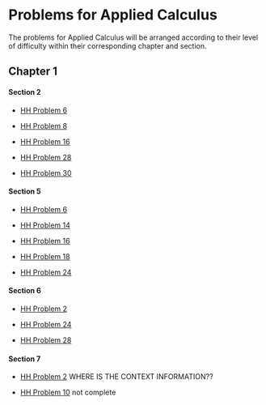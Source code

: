 Problems for Applied Calculus
========================================================

The problems for Applied Calculus will be arranged according to their level of difficulty within their corresponding chapter and section.  

## Chapter 1  

#### Section 2     
* [HH Problem 6](http://dtkaplan.github.io/Summer-2013/AppliedCalculus/HughesHalletBook/Chap01/C1-S2-P6.html) 

* [HH Problem 8](http://dtkaplan.github.io/Summer-2013/AppliedCalculus/HughesHalletBook/Chap01/C1-S2-P8.html)

* [HH Problem 16](http://dtkaplan.github.io/Summer-2013/AppliedCalculus/HughesHalletBook/Chap01/C1-S2-P16.html)

* [HH Problem 28](http://dtkaplan.github.io/Summer-2013/AppliedCalculus/HughesHalletBook/Chap01/C1-S2-P28.html)

* [HH Problem 30](http://dtkaplan.github.io/Summer-2013/AppliedCalculus/HughesHalletBook/Chap01/C1-S2-P30.html)

#### Section 5
* [HH Problem 6](http://dtkaplan.github.io/Summer-2013/AppliedCalculus/HughesHalletBook/Chap01/C1-S5-P6.html)

* [HH Problem 14](http://dtkaplan.github.io/Summer-2013/AppliedCalculus/HughesHalletBook/Chap01/C1-S5-P14.html)

* [HH Problem 16](http://dtkaplan.github.io/Summer-2013/AppliedCalculus/HughesHalletBook/Chap01/C1-S5-P16.html)

* [HH Problem 18](http://dtkaplan.github.io/Summer-2013/AppliedCalculus/HughesHalletBook/Chap01/C1-S5-P18.html)

* [HH Problem 24](http://dtkaplan.github.io/Summer-2013/AppliedCalculus/HughesHalletBook/Chap01/C1-S5-P24.html)

#### Section 6
* [HH Problem 2](http://dtkaplan.github.io/Summer-2013/AppliedCalculus/HughesHalletBook/Chap01/C1-S6-P2.html)

* [HH Problem 24](http://dtkaplan.github.io/Summer-2013/AppliedCalculus/HughesHalletBook/Chap01/C1-S6-P24.html)

* [HH Problem 28](http://dtkaplan.github.io/Summer-2013/AppliedCalculus/HughesHalletBook/Chap01/C-1-S6-P28.html)

#### Section 7
* [HH Problem 2](http://dtkaplan.github.io/Summer-2013/AppliedCalculus/HughesHalletBook/Chap01/C1-S7-P2.html) WHERE IS THE CONTEXT INFORMATION??

* [HH Problem 10](http://dtkaplan.github.io/Summer-2013/AppliedCalculus/HughesHalletBook/Chap01/C1-S7-P10.html) not complete

